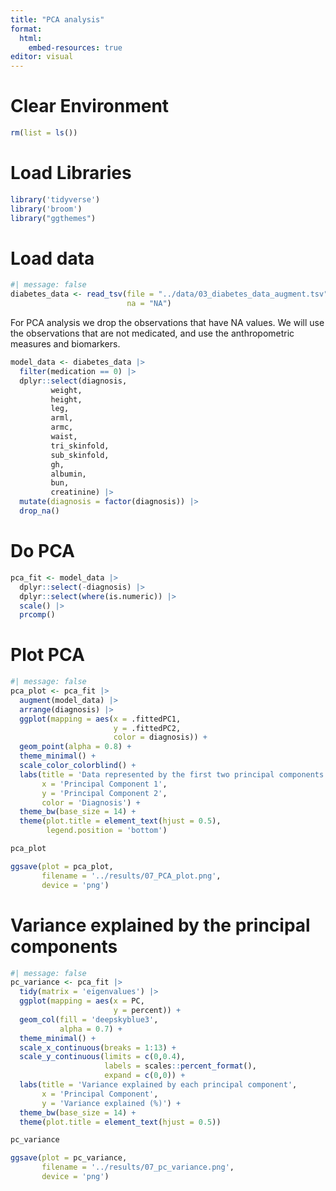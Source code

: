 ```yaml
---
title: "PCA analysis"
format:
  html:
    embed-resources: true
editor: visual
---
```


# Clear Environment

```r
rm(list = ls())
```

# Load Libraries

```r
library('tidyverse')
library('broom')
library("ggthemes")
```

# Load data

```r
#| message: false
diabetes_data <- read_tsv(file = "../data/03_diabetes_data_augment.tsv",
                          na = "NA")
```

For PCA analysis we drop the observations that have NA values. We will use the observations that are not medicated, and use the anthropometric measures and biomarkers.

```r
model_data <- diabetes_data |> 
  filter(medication == 0) |> 
  dplyr::select(diagnosis, 
         weight, 
         height, 
         leg, 
         arml, 
         armc,
         waist,
         tri_skinfold,
         sub_skinfold,
         gh,
         albumin,
         bun,
         creatinine) |> 
  mutate(diagnosis = factor(diagnosis)) |> 
  drop_na()
```

# Do PCA

```r
pca_fit <- model_data |> 
  dplyr::select(-diagnosis) |> 
  dplyr::select(where(is.numeric)) |> 
  scale() |> 
  prcomp()
```

# Plot PCA

```r
#| message: false
pca_plot <- pca_fit |> 
  augment(model_data) |> 
  arrange(diagnosis) |> 
  ggplot(mapping = aes(x = .fittedPC1, 
                       y = .fittedPC2,
                       color = diagnosis)) +
  geom_point(alpha = 0.8) + 
  theme_minimal() +
  scale_color_colorblind() +
  labs(title = 'Data represented by the first two principal components',
       x = 'Principal Component 1',
       y = 'Principal Component 2',
       color = 'Diagnosis') +
  theme_bw(base_size = 14) +
  theme(plot.title = element_text(hjust = 0.5),
        legend.position = 'bottom') 

pca_plot

ggsave(plot = pca_plot,
       filename = '../results/07_PCA_plot.png',
       device = 'png')

```

# Variance explained by the principal components

```r
#| message: false
pc_variance <- pca_fit |> 
  tidy(matrix = 'eigenvalues') |> 
  ggplot(mapping = aes(x = PC,
                       y = percent)) +
  geom_col(fill = 'deepskyblue3',
           alpha = 0.7) +
  theme_minimal() +
  scale_x_continuous(breaks = 1:13) +
  scale_y_continuous(limits = c(0,0.4),
                     labels = scales::percent_format(),
                     expand = c(0,0)) +
  labs(title = 'Variance explained by each principal component',
       x = 'Principal Component',
       y = 'Variance explained (%)') +
  theme_bw(base_size = 14) +
  theme(plot.title = element_text(hjust = 0.5)) 

pc_variance

ggsave(plot = pc_variance,
       filename = '../results/07_pc_variance.png',
       device = 'png')
```
